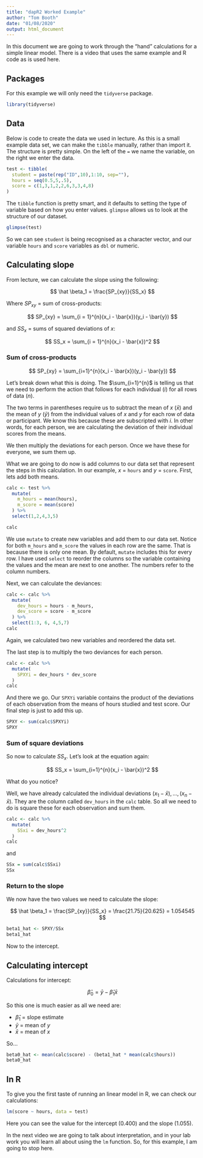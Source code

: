 ```yaml
---
title: "dapR2 Worked Example"
author: "Tom Booth"
date: "01/08/2020"
output: html_document
---
```


In this document we are going to work through the "hand" calculations for a simple linear model. There is a video that uses the same example and R code as is used here. 

## Packages
For this example we will only need the `tidyverse` package.

```r
library(tidyverse)
```


## Data
Below is code to create the data we used in lecture. As this is a small example data set, we can make the `tibble` manually, rather than import it. The structure is pretty simple. On the left of the `=` we name the variable, on the right we enter the data.

```r
test <- tibble(
  student = paste(rep("ID",10),1:10, sep=""),
  hours = seq(0.5,5,.5),
  score = c(1,3,1,2,2,6,3,3,4,8)
)
```

The `tibble` function is pretty smart, and it defaults to setting the type of variable based on how you enter values. `glimpse` allows us to look at the structure of our dataset. 

```r
glimpse(test)
```

So we can see `student` is being recognised as a character vector, and our variable `hours` and `score` variables as `dbl` or numeric.

## Calculating slope

From lecture, we can calculate the slope using the following:

$$
\hat \beta_1 = \frac{SP_{xy}}{SS_x}
$$

Where $SP_{xy}$ = sum of cross-products:


$$
SP_{xy} = \sum_{i = 1}^{n}(x_i - \bar{x})(y_i - \bar{y})
$$

and $SS_x$ = sums of squared deviations of $x$:


$$
SS_x = \sum_{i = 1}^{n}(x_i - \bar{x})^2
$$

### Sum of cross-products

$$
SP_{xy} = \sum_{i=1}^{n}(x_i - \bar{x})(y_i - \bar{y})
$$

Let's break down what this is doing. The $\sum_{i=1}^{n}$ is telling us that we need to perform the action that follows for each individual ($i$) for all rows of data ($n$). 

The two terms in parentheses require us to subtract the mean of $x$ ($\bar{x}$) and the mean of $y$ ($\bar{y}$) from the individual values of $x$ and $y$ for each row of data or participant. We know this because these are subscripted with $i$. In other words, for each person, we are calculating the deviation of their individual scores from the means.

We then multiply the deviations for each person. Once we have these for everyone, we sum them up.

What we are going to do now is add columns to our data set that represent the steps in this calculation. In our example, $x$ = `hours` and $y$ = `score`. First, lets add both means.

```r
calc <- test %>%
  mutate(
    m_hours = mean(hours),
    m_score = mean(score)
  ) %>%
  select(1,2,4,3,5)

calc
```

We use `mutate` to create new variables and add them to our data set. Notice for both `m_hours` and `m_score` the values in each row are the same. That is because there is only one mean. By default, `mutate` includes this for every row. I have used `select` to reorder the columns so the variable containing the values and the mean are next to one another. The numbers refer to the column numbers.

Next, we can calculate the deviances:

```r
calc <- calc %>%
  mutate(
    dev_hours = hours - m_hours,
    dev_score = score - m_score
  ) %>%
  select(1:3, 6, 4,5,7)
calc
```

Again, we calculated two new variables and reordered the data set.

The last step is to multiply the two deviances for each person.

```r
calc <- calc %>%
  mutate(
    SPXYi = dev_hours * dev_score
  )
calc
```

And there we go. Our `SPXYi` variable contains the product of the deviations of each observation from the means of hours studied and test score. Our final step is just to add this up.

```r
SPXY <- sum(calc$SPXYi)
SPXY
```

### Sum of square deviations
So now to calculate $SS_x$. Let's look at the equation again:

$$
SS_x = \sum_{i=1}^{n}(x_i - \bar{x})^2
$$

What do you notice?

Well, we have already calculated the individual deviations $(x_1 - \bar{x}), \dots, (x_n - \bar{x})$. They are the column called `dev_hours` in the `calc` table. So all we need to do is square these for each observation and sum them. 

```r
calc <- calc %>%
  mutate(
    SSxi = dev_hours^2
  )
calc
```

and

```r
SSx = sum(calc$SSxi)
SSx
```

### Return to the slope
We now have the two values we need to calculate the slope:

$$
\hat \beta_1 = \frac{SP_{xy}}{SS_x} = \frac{21.75}{20.625} = 1.054545
$$

```r
beta1_hat <- SPXY/SSx
beta1_hat
```

Now to the intercept.

## Calculating intercept
Calculations for intercept:

$$
\hat \beta_0 = \bar{y} - \hat \beta_1 \bar{x}
$$

So this one is much easier as all we need are:

- $\hat \beta_1$ = slope estimate
- $\bar{y}$ = mean of $y$
- $\bar{x}$ = mean of $x$

So...


```r
beta0_hat <- mean(calc$score) - (beta1_hat * mean(calc$hours))
beta0_hat
```

## In R
To give you the first taste of running an linear model in R, we can check our calculations:

```r
lm(score ~ hours, data = test)
```

Here you can see the value for the intercept (0.400) and the slope (1.055).

In the next video we are going to talk about interpretation, and in your lab work you will learn all about using the `lm` function. So, for this example, I am going to stop here.

